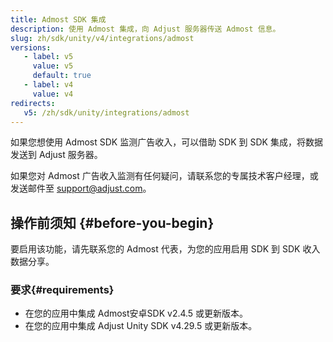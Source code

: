 ```yaml
---
title: Admost SDK 集成
description: 使用 Admost 集成，向 Adjust 服务器传送 Admost 信息。
slug: zh/sdk/unity/v4/integrations/admost
versions:
   - label: v5
     value: v5
     default: true
   - label: v4
     value: v4
redirects:
   v5: /zh/sdk/unity/integrations/admost
---
```


如果您想使用 Admost SDK 监测广告收入，可以借助 SDK 到 SDK 集成，将数据发送到 Adjust 服务器。

<Callout type="note">

如果您对 Admost 广告收入监测有任何疑问，请联系您的专属技术客户经理，或发送邮件至 [support@adjust.com](mailto:support@adjust.com)。

</Callout>

## 操作前须知 \{\#before\-you\-begin\}

要启用该功能，请先联系您的 Admost 代表，为您的应用启用 SDK 到 SDK 收入数据分享。

### 要求{#requirements}

- 在您的应用中集成 Admost安卓SDK v2\.4\.5 或更新版本。
- 在您的应用中集成 Adjust Unity SDK v4\.29\.5 或更新版本。
